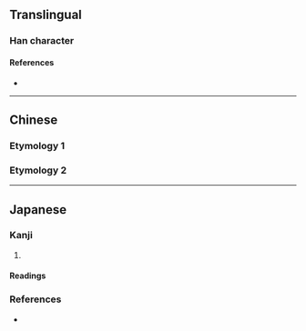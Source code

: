 {{character info/new}}
==Translingual==

===Han character===
{{Han char|rn=5|rad=乙|as=10|sn=11|four=22910|canj=BFU|ids=⿰⿱爫糸乚}}

====References====
* {{Han ref|kx=0084.280|dkj=00205|dj=0173.010|hdz=10057.040|uh=4E7F|ud=20095|bh=D44B|bd=54347}}

----

==Chinese==
===Etymology 1===
{{zh-see|治|v}}
===Etymology 2===
{{zh-see|亂|v}}

----

==Japanese==

===Kanji===
{{ja-kanji|grade=|rs=乙10}}

# {{alternative form of|ja|治}}

====Readings====
{{ja-readings
|goon=じ<ぢ
|kanon=ち
|kun=おさ-める<をさ-める
|nanori=おさむ
}}

===References===
* {{R:DKJ}}